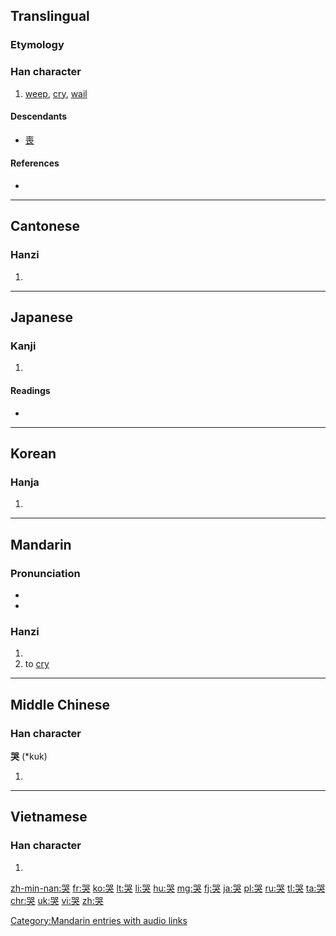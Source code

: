 ==Translingual==
{{stroke order|strokes=10}}

===Etymology===
{{Han compound|吅|犬|c1=s|c2=p|t2=獄|ls=psc}}

===Han character===
{{Han char|rn=30|rad=口|as=07|sn=10|four=6643<sub>0</sub>|canj=口口戈大 (RRIK)|ids=⿱[[吅]][[犬]]}}

# [[weep]], [[cry]], [[wail]]

====Descendants====
* [[喪]]

====References====
* {{Han ref|kx=0190.250|dkj=03658|dj=0410.060|hdz=10629.020|uh=54ED|ud=21741|bh=ADFA|bd=44538}}

----

==Cantonese==

===Hanzi===
{{yue-hanzi|jyut=|y=huk1}}

# {{defn|lang=yue|sort=口07}}

----

==Japanese==

===Kanji===
{{ja-kanji|grade=|rs=口07}}

# {{defn|lang=ja|sort=口07}}

====Readings====
* {{ja-readings|on=[[こく]] (koku)|kun=[[なく]] (naku)}}

----

==Korean==

===Hanja===
{{ko-hanja|hangeul=곡|rv=gok|mr=kok}}

# {{defn|lang=ko|sort=口07}}

----

==Mandarin==

===Pronunciation===
* {{IPA|/ku˥/|lang=cmn}}
* {{audio|zh-kū.ogg|audio|lang=cmn}}

===Hanzi===
{{cmn-hanzi|pin=[[kū]] ([[ku1]])|wg=k'u<sup>1</sup>}}

# {{defn|lang=cmn|sort=口07}}
# to [[cry]]

[[Category:Mandarin entries with audio links]]

----

==Middle Chinese==

===Han character===
'''哭''' (*kuk)<!--note: asterisk indicates that this character appears more than four times in the Tang Dynasty corpus of literature-->

# {{defn|lang=ltc|sort=口07}}

----

==Vietnamese==

===Han character===
{{vi-hantu|[[khốc]], [[khóc]]|rs=口07}}

# {{defn|lang=vi|sort=口07}}

[[zh-min-nan:哭]]
[[fr:哭]]
[[ko:哭]]
[[lt:哭]]
[[li:哭]]
[[hu:哭]]
[[mg:哭]]
[[fj:哭]]
[[ja:哭]]
[[pl:哭]]
[[ru:哭]]
[[tl:哭]]
[[ta:哭]]
[[chr:哭]]
[[uk:哭]]
[[vi:哭]]
[[zh:哭]]